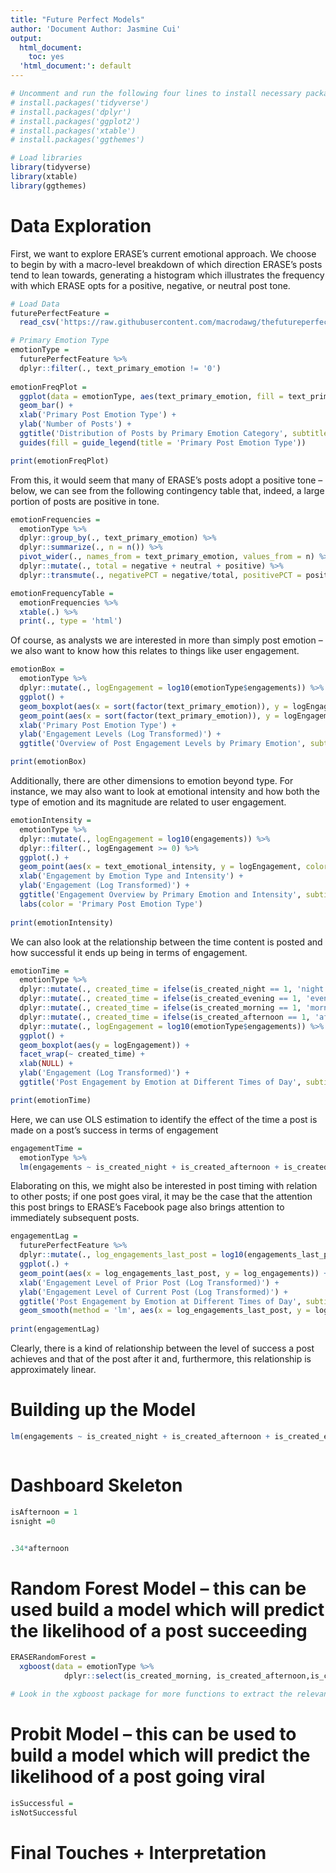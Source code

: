 ```yaml
---
title: "Future Perfect Models"
author: 'Document Author: Jasmine Cui'
output:
  html_document:
    toc: yes
  'html_document:': default
---
```


```r
# Uncomment and run the following four lines to install necessary packages 
# install.packages('tidyverse')
# install.packages('dplyr')
# install.packages('ggplot2')
# install.packages('xtable')
# install.packages('ggthemes')

# Load libraries
library(tidyverse)
library(xtable)
library(ggthemes)
``` 

# Data Exploration
First, we want to explore ERASE's current emotional approach. We choose to begin by with a macro-level breakdown of which direction ERASE's posts tend to lean towards, generating a histogram which illustrates the frequency with which ERASE opts for a positive, negative, or neutral post tone. 
```r
# Load Data 
futurePerfectFeature = 
  read_csv('https://raw.githubusercontent.com/macrodawg/thefutureperfect/main/features-data.csv') 

# Primary Emotion Type 
emotionType = 
  futurePerfectFeature %>% 
  dplyr::filter(., text_primary_emotion != '0') 
  
emotionFreqPlot = 
  ggplot(data = emotionType, aes(text_primary_emotion, fill = text_primary_emotion)) + 
  geom_bar() + 
  xlab('Primary Post Emotion Type') + 
  ylab('Number of Posts') + 
  ggtitle('Distribution of Posts by Primary Emotion Category', subtitle = 'Based on ERASE\'s FB Post History') + 
  guides(fill = guide_legend(title = 'Primary Post Emotion Type'))

print(emotionFreqPlot)
```

From this, it would seem that many of ERASE's posts adopt a positive tone -- below, we can see from the following contingency table that, indeed, a large portion of posts are positive in tone. 
```r
emotionFrequencies = 
  emotionType %>% 
  dplyr::group_by(., text_primary_emotion) %>% 
  dplyr::summarize(., n = n()) %>% 
  pivot_wider(., names_from = text_primary_emotion, values_from = n) %>% 
  dplyr::mutate(., total = negative + neutral + positive) %>% 
  dplyr::transmute(., negativePCT = negative/total, positivePCT = positive/total, neutralPCT = neutral/total) 

emotionFrequencyTable = 
  emotionFrequencies %>% 
  xtable(.) %>% 
  print(., type = 'html')
```

Of course, as analysts we are interested in more than simply post emotion -- we also want to know how this relates to things like user engagement. 
```r
emotionBox = 
  emotionType %>% 
  dplyr::mutate(., logEngagement = log10(emotionType$engagements)) %>% 
  ggplot() + 
  geom_boxplot(aes(x = sort(factor(text_primary_emotion)), y = logEngagement)) + 
  geom_point(aes(x = sort(factor(text_primary_emotion)), y = logEngagement)) + 
  xlab('Primary Post Emotion Type') + 
  ylab('Engagement Levels (Log Transformed)') + 
  ggtitle('Overview of Post Engagement Levels by Primary Emotion', subtitle = 'Based on ERASE\'s FB Post History')

print(emotionBox)
```

Additionally, there are other dimensions to emotion beyond type. For instance, we may also want to look at emotional intensity and how both the type of emotion and its magnitude are related to user engagement.  
```r
emotionIntensity = 
  emotionType %>% 
  dplyr::mutate(., logEngagement = log10(engagements)) %>% 
  dplyr::filter(., logEngagement >= 0) %>% 
  ggplot(.) + 
  geom_point(aes(x = text_emotional_intensity, y = logEngagement, color = text_primary_emotion)) + 
  xlab('Engagement by Emotion Type and Intensity') + 
  ylab('Engagement (Log Transformed)') + 
  ggtitle('Engagement Overview by Primary Emotion and Intensity', subtitle = 'Based on ERASE\'s FB Post History') + 
  labs(color = 'Primary Post Emotion Type') 
  
print(emotionIntensity)
```

We can also look at the relationship between the time content is posted and how successful it ends up being in terms of engagement.
```r
emotionTime = 
  emotionType %>%
  dplyr::mutate(., created_time = ifelse(is_created_night == 1, 'night', created_time)) %>%
  dplyr::mutate(., created_time = ifelse(is_created_evening == 1, 'evening', created_time)) %>%
  dplyr::mutate(., created_time = ifelse(is_created_morning == 1, 'morning', created_time)) %>% 
  dplyr::mutate(., created_time = ifelse(is_created_afternoon == 1, 'afternoon', created_time)) %>% 
  dplyr::mutate(., logEngagement = log10(emotionType$engagements)) %>% 
  ggplot() + 
  geom_boxplot(aes(y = logEngagement)) + 
  facet_wrap(~ created_time) + 
  xlab(NULL) + 
  ylab('Engagement (Log Transformed)') + 
  ggtitle('Post Engagement by Emotion at Different Times of Day', subtitle = 'Based on ERASE\'s FB Post History')

print(emotionTime)
```

Here, we can use OLS estimation to identify the effect of the time a post is made on a post's success in terms of engagement 
```r
engagementTime = 
  emotionType %>% 
  lm(engagements ~ is_created_night + is_created_afternoon + is_created_evening, data = emotionType) %>% summary(.)
```

Elaborating on this, we might also be interested in post timing with relation to other posts; if one post goes viral, it may be the case that the attention this post brings to ERASE's Facebook page also brings attention to immediately subsequent posts.
```r
engagementLag = 
  futurePerfectFeature %>% 
  dplyr::mutate(., log_engagements_last_post = log10(engagements_last_post), log_engagements = log10(engagements)) %>% 
  ggplot(.) + 
  geom_point(aes(x = log_engagements_last_post, y = log_engagements)) + 
  xlab('Engagement Level of Prior Post (Log Transformed)') + 
  ylab('Engagement Level of Current Post (Log Transformed)') + 
  ggtitle('Post Engagement by Emotion at Different Times of Day', subtitle = 'Based on ERASE\'s FB Post History') + 
  geom_smooth(method = 'lm', aes(x = log_engagements_last_post, y = log_engagements))
  
print(engagementLag)
```
Clearly, there is a kind of relationship between the level of success a post achieves and that of the post after it and, furthermore, this relationship is approximately linear. 

# Building up the Model 
```r
lm(engagements ~ is_created_night + is_created_afternoon + is_created_evening, data = emotionType) %>% summary(.)



```

# Dashboard Skeleton 
```r
isAfternoon = 1 
isnight =0 


.34*afternoon
```

# Random Forest Model -- this can be used build a model which will predict the likelihood of a post succeeding
```r
ERASERandomForest = 
  xgboost(data = emotionType %>% 
            dplyr::select(is_created_morning, is_created_afternoon,is_created_evening, is_created_night, text_emotional_intensity) %>% as.matrix(.), label = emotionType$engagements, nrounds = 5)

# Look in the xgboost package for more functions to extract the relevant data 
```

# Probit Model -- this can be used to build a model which will predict the likelihood of a post going viral 
```r
isSuccessful = 
isNotSuccessful 
```

# Final Touches + Interpretation
```r

```

